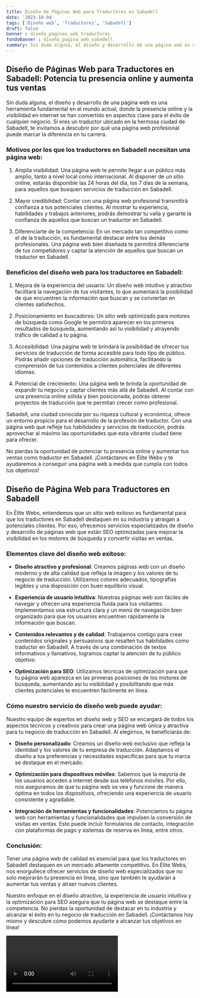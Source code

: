```yaml
---
title: Diseño de Páginas Web para Traductores en Sabadell
date: '2023-10-04'
tags: ['Diseño web', 'Traductores', 'Sabadell']
draft: false
banner : diseño_paginas_web_traductores
fondoBanner : diseño_pagina_web_sabadell
summary: Sin duda alguna, el diseño y desarrollo de una página web es una herramienta fundamental en el mundo actual, donde la presencia online y la visibilidad en internet se han convertido en aspectos clave para el éxito de cualquier negocio. Si eres un traductor ubicado en la hermosa ciudad de Sabadell, te invitamos a descubrir por qué una página web profesional puede marcar la diferencia en tu carrera.
---
```


## Diseño de Páginas Web para Traductores en Sabadell: Potencia tu presencia online y aumenta tus ventas

Sin duda alguna, el diseño y desarrollo de una página web es una herramienta fundamental en el mundo actual, donde la presencia online y la visibilidad en internet se han convertido en aspectos clave para el éxito de cualquier negocio. Si eres un traductor ubicado en la hermosa ciudad de Sabadell, te invitamos a descubrir por qué una página web profesional puede marcar la diferencia en tu carrera.

### Motivos por los que los traductores en Sabadell necesitan una página web:

1. Amplia visibilidad: Una página web te permite llegar a un público más amplio, tanto a nivel local como internacional. Al disponer de un sitio online, estarás disponible las 24 horas del día, los 7 días de la semana, para aquellos que busquen servicios de traducción en Sabadell.

2. Mayor credibilidad: Contar con una página web profesional transmitirá confianza a tus potenciales clientes. Al mostrar tu experiencia, habilidades y trabajos anteriores, podrás demostrar tu valía y ganarte la confianza de aquellos que buscan un traductor en Sabadell.

3. Diferenciarte de la competencia: En un mercado tan competitivo como el de la traducción, es fundamental destacar entre los demás profesionales. Una página web bien diseñada te permitirá diferenciarte de tus competidores y captar la atención de aquellos que buscan un traductor en Sabadell.

### Beneficios del diseño web para los traductores en Sabadell:

1. Mejora de la experiencia del usuario: Un diseño web intuitivo y atractivo facilitará la navegación de tus visitantes, lo que aumentará la posibilidad de que encuentren la información que buscan y se conviertan en clientes satisfechos.

2. Posicionamiento en buscadores: Un sitio web optimizado para motores de búsqueda como Google te permitirá aparecer en los primeros resultados de búsqueda, aumentando así tu visibilidad y atrayendo tráfico de calidad a tu página.

3. Accesibilidad: Una página web te brindará la posibilidad de ofrecer tus servicios de traducción de forma accesible para todo tipo de público. Podrás añadir opciones de traducción automática, facilitando la comprensión de tus contenidos a clientes potenciales de diferentes idiomas.

4. Potencial de crecimiento: Una página web te brinda la oportunidad de expandir tu negocio y captar clientes más allá de Sabadell. Al contar con una presencia online sólida y bien posicionada, podrás obtener proyectos de traducción que te permitan crecer como profesional.

Sabadell, una ciudad conocida por su riqueza cultural y económica, ofrece un entorno propicio para el desarrollo de la profesión de traductor. Con una página web que refleje tus habilidades y servicios de traducción, podrás aprovechar al máximo las oportunidades que esta vibrante ciudad tiene para ofrecer.

No pierdas la oportunidad de potenciar tu presencia online y aumentar tus ventas como traductor en Sabadell. ¡Contáctanos en Élite Webs y te ayudaremos a conseguir una página web a medida que cumpla con todos tus objetivos!

<GifSeo />

<Cta />

## Diseño de Página Web para Traductores en Sabadell

En Élite Webs, entendemos que un sitio web exitoso es fundamental para que los traductores en Sabadell destaquen en su industria y atraigan a potenciales clientes. Por eso, ofrecemos servicios especializados de diseño y desarrollo de páginas web que están SEO optimizadas para mejorar la visibilidad en los motores de búsqueda y convertir visitas en ventas.

### Elementos clave del diseño web exitoso:

- **Diseño atractivo y profesional**: Creamos páginas web con un diseño moderno y de alta calidad que refleja la imagen y los valores de tu negocio de traducción. Utilizamos colores adecuados, tipografías legibles y una disposición con buen equilibrio visual.

- **Experiencia de usuario intuitiva**: Nuestras páginas web son fáciles de navegar y ofrecen una experiencia fluida para tus visitantes. Implementamos una estructura clara y un menú de navegación bien organizado para que los usuarios encuentren rápidamente la información que buscan.

- **Contenidos relevantes y de calidad**: Trabajamos contigo para crear contenidos originales y persuasivos que resalten tus habilidades como traductor en Sabadell. A través de una combinación de textos informativos y llamativos, logramos captar la atención de tu público objetivo.

- **Optimización para SEO**: Utilizamos técnicas de optimización para que tu página web aparezca en las primeras posiciones de los motores de búsqueda, aumentando así tu visibilidad y posibilitando que más clientes potenciales te encuentren fácilmente en línea.

### Cómo nuestro servicio de diseño web puede ayudar:

Nuestro equipo de expertos en diseño web y SEO se encargará de todos los aspectos técnicos y creativos para crear una página web única y atractiva para tu negocio de traducción en Sabadell. Al elegirnos, te beneficiarás de:

- **Diseño personalizado**: Creamos un diseño web exclusivo que refleja la identidad y los valores de tu empresa de traducción. Adaptamos el diseño a tus preferencias y necesidades específicas para que tu marca se destaque en el mercado.

- **Optimización para dispositivos móviles**: Sabemos que la mayoría de los usuarios acceden a internet desde sus teléfonos móviles. Por ello, nos aseguramos de que tu página web se vea y funcione de manera óptima en todos los dispositivos, ofreciendo una experiencia de usuario consistente y agradable.

- **Integración de herramientas y funcionalidades**: Potenciamos tu página web con herramientas y funcionalidades que impulsen la conversión de visitas en ventas. Esto puede incluir formularios de contacto, integración con plataformas de pago y sistemas de reserva en línea, entre otros.

### Conclusión:

Tener una página web de calidad es esencial para que los traductores en Sabadell destaquen en un mercado altamente competitivo. En Élite Webs, nos enorgullece ofrecer servicios de diseño web especializados que no solo mejorarán tu presencia en línea, sino que también te ayudarán a aumentar tus ventas y atraer nuevos clientes.

Nuestro enfoque en el diseño atractivo, la experiencia de usuario intuitiva y la optimización para SEO asegura que tu página web se destaque entre la competencia. No pierdas la oportunidad de destacar en tu industria y alcanzar el éxito en tu negocio de traducción en Sabadell. ¡Contáctanos hoy mismo y descubre cómo podemos ayudarte a alcanzar tus objetivos en línea!

<Video />

<CtaBot job='Traductores' city='Sabadell'/>

<Gmaps query='Sabadell+españa+maps' />